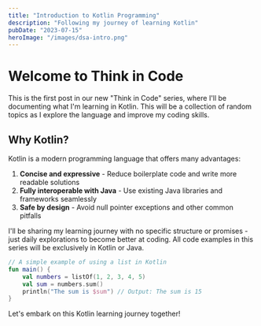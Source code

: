 ```yaml
---
title: "Introduction to Kotlin Programming"
description: "Following my journey of learning Kotlin"
pubDate: "2023-07-15"
heroImage: "/images/dsa-intro.png"
---
```


# Welcome to Think in Code

This is the first post in our new "Think in Code" series, where I'll be documenting what I'm learning in Kotlin. This will be a collection of random topics as I explore the language and improve my coding skills.

## Why Kotlin?

Kotlin is a modern programming language that offers many advantages:

1. **Concise and expressive** - Reduce boilerplate code and write more readable solutions
2. **Fully interoperable with Java** - Use existing Java libraries and frameworks seamlessly
3. **Safe by design** - Avoid null pointer exceptions and other common pitfalls

I'll be sharing my learning journey with no specific structure or promises - just daily explorations to become better at coding. All code examples in this series will be exclusively in Kotlin or Java.

```kotlin
// A simple example of using a list in Kotlin
fun main() {
    val numbers = listOf(1, 2, 3, 4, 5)
    val sum = numbers.sum()
    println("The sum is $sum") // Output: The sum is 15
}
```

Let's embark on this Kotlin learning journey together!
